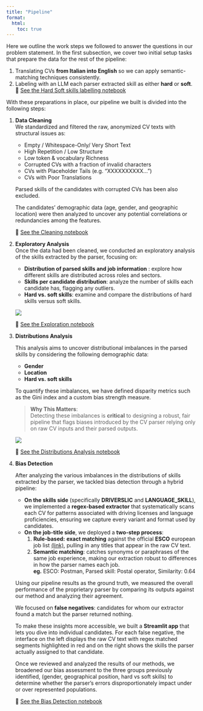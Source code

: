 ```yaml
---
title: "Pipeline"
format:
  html:
    toc: true
---
```


Here we outline the work steps we followed to answer the questions in our problem statement. In the first subsection, we cover two initial setup tasks that prepare the data for the rest of the pipeline:

1. Translating CVs **from Italian into English** so we can apply semantic-matching techniques consistently. 
2. Labeling with an LLM each parser extracted skill as either **hard** or **soft**. <br>  🔗 [See the Hard Soft skills labelling notebook](../hiring_cv_bias/hard_soft_skills_labelling/hard_soft_skill_labelling.html)   

With these preparations in place, our pipeline we built is divided into the following steps:

1. **Data Cleaning**  
   We standardized and filtered the raw, anonymized CV texts with structural issues as:
   - Empty / Whitespace-Only/ Very Short Text
   - High Repetition / Low Structure
   - Low token & vocabulary Richness
   - Corrupted CVs with a fraction of invalid characters
   - CVs with Placeholder Tails (e.g. “XXXXXXXXXX…”)
   - CVs with Poor Translations

   Parsed skills of the candidates with corrupted CVs has been also excluded.

   The candidates’ demographic data (age, gender, and geographic location) were then analyzed to uncover any potential correlations or redundancies among the features.

   🔗 [See the Cleaning notebook](../notebooks/data_cleaning.html)

2. **Exploratory Analysis**  
   Once the data had been cleaned, we conducted an exploratory analysis of the skills extracted by the parser, focusing on:
   - **Distribution of parsed skills and job information** : explore how different skills are distributed across roles and sectors.
   - **Skills per candidate distribution**: analyze the number of skills each candidate has, flagging any outliers.
   - **Hard vs. soft skills**: examine and compare the distributions of hard skills versus soft skills.

   ![](../pages/images/skill_distribution.png){.lightbox style="max-width: 90%;"}


   🔗 [See the Exploration notebook](../notebooks/data_exploration.html)

3. **Distributions Analysis**  

   This analysis aims to uncover distributional imbalances in the parsed skills by considering the following demographic data:
   - **Gender**
   - **Location**
   - **Hard vs. soft skills**

   To quantify these imbalances, we have defined disparity metrics such as the Gini index and a custom bias strength measure.

   >**Why This Matters**: <br>
   > Detecting these imbalances is **critical** to designing a robust, fair pipeline that flags biases introduced by the CV parser relying only on raw CV inputs and their parsed outputs.  
   
   ![](../pages/images/gender_distribution.png){.lighbox} 

   🔗 [See the Distributions Analysis notebook](../notebooks/distributions_analysis.html)

4. **Bias Detection**  

   After analyzing the various imbalances in the distributions of skills extracted by the parser, we tackled bias detection through a hybrid pipeline:

   * **On the skills side** (specifically **DRIVERSLIC** and **LANGUAGE\_SKILL**), we implemented a **regex-based extractor** that systematically scans each CV for patterns associated with driving licenses and language proficiencies, ensuring we capture every variant and format used by candidates.
   * **On the job-title side**, we deployed a **two-step process**:
      1. **Rule-based:** **exact matching** against the official **ESCO** european job list <a href="https://esco.ec.europa.eu/en/about-esco" target="_blank">(link)</a>, pulling in any titles that appear in the raw CV text.
      2. **Semantic matching**: catches synonyms or paraphrases of the same job experience, making our extraction robust to differences in how the parser names each job. <br>
      **eg.**  ESCO: Postman, Parsed skill: Postal operator, Similarity: 0.64
    
   Using our pipeline results as the ground truth, we measured the overall performance of the proprietary parser by comparing its outputs against our method and analyzing their agreement.

   We focused on **false negatives**: candidates for whom our extractor found a match but the parser returned nothing. 
   
   To make these insights more accessible, we built a **Streamlit app** that lets you dive into individual candidates. For each false negative, the interface on the left displays the raw CV text with regex matched segments highlighted in red and on the right shows the skills the parser actually assigned to that candidate.

   Once we reviewed and analyzed the results of our methods, we broadened our bias assessment to the three groups previously identified, (gender, geographical position, hard vs soft skills) to determine whether the parser’s errors disproportionately impact under or over represented populations.

   🔗 [See the Bias Detection notebook](../notebooks/bias_detection.html)

